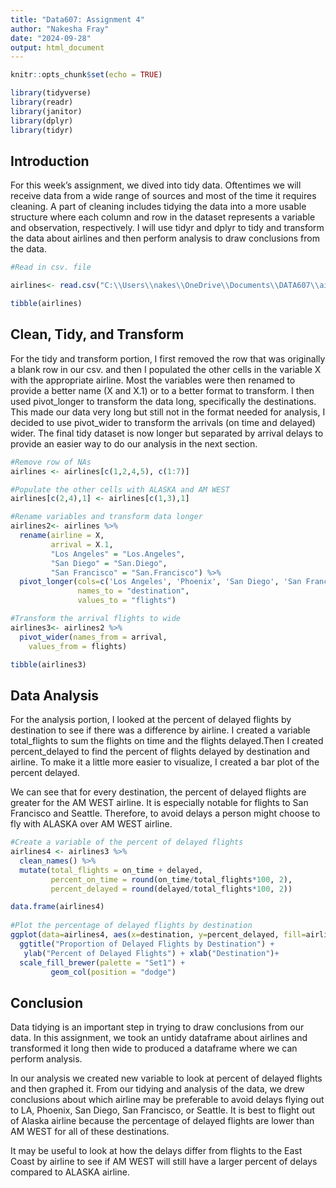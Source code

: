 ```yaml
---
title: "Data607: Assignment 4"
author: "Nakesha Fray"
date: "2024-09-28"
output: html_document
---
```


```r
knitr::opts_chunk$set(echo = TRUE)

library(tidyverse)
library(readr)
library(janitor)
library(dplyr)
library(tidyr)
```

## Introduction

For this week's assignment, we dived into tidy data. Oftentimes we will receive data from a wide range of sources and most of the time it requires cleaning. A part of cleaning includes tidying the data into a more usable structure where each column and row in the dataset represents a variable and observation, respectively. I will use tidyr and dplyr to tidy and transform the data about airlines and then perform analysis to draw conclusions from the data.


```r
#Read in csv. file

airlines<- read.csv("C:\\Users\\nakes\\OneDrive\\Documents\\DATA607\\airlines.csv")

tibble(airlines)
```

## Clean, Tidy, and Transform

For the tidy and transform portion, I first removed the row that was originally a blank row in our csv. and then I populated the other cells in the variable X with the appropriate airline. Most the variables were then renamed to provide a better name (X and X.1) or to a better format to transform. I then used pivot_longer to transform the data long, specifically the destinations. This made our data very long but still not in the format needed for analysis, I decided to use pivot_wider to transform the arrivals (on time and delayed) wider. The final tidy dataset is now longer but separated by arrival delays to provide an easier way to do our analysis in the next section.

```r
#Remove row of NAs 
airlines <- airlines[c(1,2,4,5), c(1:7)]

#Populate the other cells with ALASKA and AM WEST
airlines[c(2,4),1] <- airlines[c(1,3),1]

#Rename variables and transform data longer
airlines2<- airlines %>%
  rename(airline = X,
         arrival = X.1,
         "Los Angeles" = "Los.Angeles",
         "San Diego" = "San.Diego",
         "San Francisco" = "San.Francisco") %>%
  pivot_longer(cols=c('Los Angeles', 'Phoenix', 'San Diego', 'San Francisco', 'Seattle'),
               names_to = "destination",
               values_to = "flights")

#Transform the arrival flights to wide
airlines3<- airlines2 %>% 
  pivot_wider(names_from = arrival, 
    values_from = flights)

tibble(airlines3)
```

## Data Analysis

For the analysis portion, I looked at the percent of delayed flights by destination to see if there was a difference by airline. I created a variable total_flights to sum the flights on time and the flights delayed.Then I created percent_delayed to find the percent of flights delayed by destination and airline. To make it a little more easier to visualize, I created a bar plot of the percent delayed.

We can see that for every destination, the percent of delayed flights are greater for the AM WEST airline. It is especially notable for flights to San Francisco and Seattle. Therefore, to avoid delays a person might choose to fly with ALASKA over AM WEST airline. 

```r

#Create a variable of the percent of delayed flights 
airlines4 <- airlines3 %>%
  clean_names() %>%
  mutate(total_flights = on_time + delayed,
         percent_on_time = round(on_time/total_flights*100, 2),
         percent_delayed = round(delayed/total_flights*100, 2))

data.frame(airlines4)
 
#Plot the percentage of delayed flights by destination 
ggplot(data=airlines4, aes(x=destination, y=percent_delayed, fill=airline)) +
  ggtitle("Proportion of Delayed Flights by Destination") +
   ylab("Percent of Delayed Flights") + xlab("Destination")+
  scale_fill_brewer(palette = "Set1") +
         geom_col(position = "dodge")

```


## Conclusion

Data tidying is an important step in trying to draw conclusions from our data. In this assignment, we took an untidy dataframe about airlines and transformed it long then wide to produced a dataframe where we can perform analysis.

In our analysis we created new variable to look at percent of delayed flights and then graphed it. From our tidying and analysis of the data, we drew conclusions about which airline may be preferable to avoid delays flying out to LA, Phoenix, San Diego, San Francisco, or Seattle. It is best to flight out of Alaska airline because the percentage of delayed flights are lower than AM WEST for all of these destinations.

It may be useful to look at how the delays differ from flights to the East Coast by airline to see if AM WEST will still have a larger percent of delays compared to ALASKA airline.


